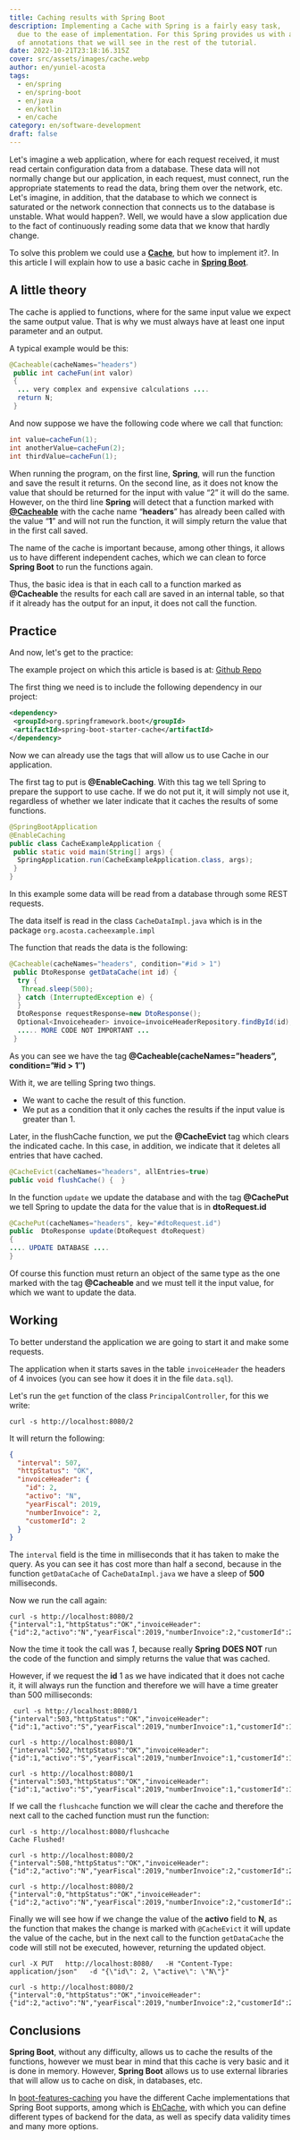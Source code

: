 ```yaml
---
title: Caching results with Spring Boot
description: Implementing a Cache with Spring is a fairly easy task,
  due to the ease of implementation. For this Spring provides us with a series
  of annotations that we will see in the rest of the tutorial.
date: 2022-10-21T23:18:16.315Z
cover: src/assets/images/cache.webp
author: en/yuniel-acosta
tags:
  - en/spring
  - en/spring-boot
  - en/java
  - en/kotlin
  - en/cache
category: en/software-development
draft: false
---
```



Let's imagine a web application, where for each request received, it must read certain configuration data from a database. These data will not normally change but our application, in each request, must connect, run the appropriate statements to read the data, bring them over the network, etc. Let's imagine, in addition, that the database to which we connect is saturated or the network connection that connects us to the database is unstable. What would happen?. Well, we would have a slow application due to the fact of continuously reading some data that we know that hardly change.

To solve this problem we could use a **[Cache](<https://en.wikipedia.org/wiki/Cache_(computing)>)**, but how to implement it?. In this article I will explain how to use a basic cache in **[Spring Boot](https://spring.io/projects/spring-boot)**.

## A little theory

The cache is applied to functions, where for the same input value we expect the same output value. That is why we must always have at least one input parameter and an output.

A typical example would be this:

```java
@Cacheable(cacheNames="headers")
 public int cacheFun(int valor)
 {
  ... very complex and expensive calculations ....
  return N;
 }
```

And now suppose we have the following code where we call that function:

```java
int value=cacheFun(1);
int anotherValue=cacheFun(2);
int thirdValue=cacheFun(1);
```

When running the program, on the first line, **Spring**, will run the function and save the result it returns. On the second line, as it does not know the value that should be returned for the input with value “2” it will do the same. However, on the third line **Spring** will detect that a function marked with **[@Cacheable](https://docs.spring.io/spring-framework/docs/current/javadoc-api/org/springframework/cache/annotation/Cacheable.html)** with the cache name “**headers**” has already been called with the value “**1**” and will not run the function, it will simply return the value that in the first call saved.

The name of the cache is important because, among other things, it allows us to have different independent caches, which we can clean to force **Spring Boot** to run the functions again.

Thus, the basic idea is that in each call to a function marked as **@Cacheable** the results for each call are saved in an internal table, so that if it already has the output for an input, it does not call the function.

## Practice

And now, let's get to the practice:

The example project on which this article is based is at: [Github Repo](https://github.com/yacosta738/tutorials/tree/main/cacheExample)

The first thing we need is to include the following dependency in our project:

```xml
<dependency>
 <groupId>org.springframework.boot</groupId>
 <artifactId>spring-boot-starter-cache</artifactId>
</dependency>
```

Now we can already use the tags that will allow us to use Cache in our application.

The first tag to put is **@EnableCaching**. With this tag we tell Spring to prepare the support to use cache. If we do not put it, it will simply not use it, regardless of whether we later indicate that it caches the results of some functions.

```java
@SpringBootApplication
@EnableCaching
public class CacheExampleApplication {
 public static void main(String[] args) {
  SpringApplication.run(CacheExampleApplication.class, args);
 }
}
```

In this example some data will be read from a database through some REST requests.

The data itself is read in the class `CacheDataImpl.java` which is in the package `org.acosta.cacheexample.impl`

The function that reads the data is the following:

```java
@Cacheable(cacheNames="headers", condition="#id > 1")
 public DtoResponse getDataCache(int id) {
  try {
   Thread.sleep(500);
  } catch (InterruptedException e) {
  }
  DtoResponse requestResponse=new DtoResponse();
  Optional<Invoiceheader> invoice=invoiceHeaderRepository.findById(id);
  ..... MORE CODE NOT IMPORTANT ...
 }
```

As you can see we have the tag **@Cacheable(cacheNames=”headers”, condition=”#id > 1″)**

With it, we are telling Spring two things.

- We want to cache the result of this function.
- We put as a condition that it only caches the results if the input value is greater than 1.

Later, in the flushCache function, we put the **@CacheEvict** tag which clears the indicated cache. In this case, in addition, we indicate that it deletes all entries that have cached.

```java
@CacheEvict(cacheNames="headers", allEntries=true)
public void flushCache() {  }
```

In the function `update` we update the database and with the tag **@CachePut** we tell Spring to update the data for the value that is in **dtoRequest.id**

```java
@CachePut(cacheNames="headers", key="#dtoRequest.id")
public  DtoResponse update(DtoRequest dtoRequest)
{
.... UPDATE DATABASE ....
}
```

Of course this function must return an object of the same type as the one marked with the tag **@Cacheable** and we must tell it the input value, for which we want to update the data.

## Working

To better understand the application we are going to start it and make some requests.

The application when it starts saves in the table `invoiceHeader` the headers of 4 invoices (you can see how it does it in the file `data.sql`).

Let's run the `get` function of the class `PrincipalController`, for this we write:

```shell
curl -s http://localhost:8080/2
```

It will return the following:

```json
{
  "interval": 507,
  "httpStatus": "OK",
  "invoiceHeader": {
    "id": 2,
    "activo": "N",
    "yearFiscal": 2019,
    "numberInvoice": 2,
    "customerId": 2
  }
}
```

The `interval` field is the time in milliseconds that it has taken to make the query. As you can see it has cost more than half a second, because in the function `getDataCache` of C`acheDataImpl.java` we have a sleep of **500** milliseconds.

Now we run the call again:

```shell
curl -s http://localhost:8080/2
{"interval":1,"httpStatus":"OK","invoiceHeader":{"id":2,"activo":"N","yearFiscal":2019,"numberInvoice":2,"customerId":2}}

```

Now the time it took the call was _1_, because really **Spring** **DOES NOT** run the code of the function and simply returns the value that was cached.

However, if we request the **id** 1 as we have indicated that it does not cache it, it will always run the function and therefore we will have a time greater than 500 milliseconds:

```shell
 curl -s http://localhost:8080/1
{"interval":503,"httpStatus":"OK","invoiceHeader":{"id":1,"activo":"S","yearFiscal":2019,"numberInvoice":1,"customerId":1}}

curl -s http://localhost:8080/1
{"interval":502,"httpStatus":"OK","invoiceHeader":{"id":1,"activo":"S","yearFiscal":2019,"numberInvoice":1,"customerId":1}}

curl -s http://localhost:8080/1
{"interval":503,"httpStatus":"OK","invoiceHeader":{"id":1,"activo":"S","yearFiscal":2019,"numberInvoice":1,"customerId":1}}

```

If we call the `flushcache` function we will clear the cache and therefore the next call to the cached function must run the function:

```shell
curl -s http://localhost:8080/flushcache
Cache Flushed!

curl -s http://localhost:8080/2
{"interval":508,"httpStatus":"OK","invoiceHeader":{"id":2,"activo":"N","yearFiscal":2019,"numberInvoice":2,"customerId":2}}

curl -s http://localhost:8080/2
{"interval":0,"httpStatus":"OK","invoiceHeader":{"id":2,"activo":"N","yearFiscal":2019,"numberInvoice":2,"customerId":2}}

```

Finally we will see how if we change the value of the **activo** field to **N**, as the function that makes the change is marked with `@CacheEvict` it will update the value of the cache, but in the next call to the function `getDataCache` the code will still not be executed, however, returning the updated object.

```shell
curl -X PUT   http://localhost:8080/   -H "Content-Type: application/json"   -d "{\"id\": 2, \"active\": \"N\"}"

curl -s http://localhost:8080/2
{"interval":0,"httpStatus":"OK","invoiceHeader":{"id":2,"activo":"N","yearFiscal":2019,"numberInvoice":2,"customerId":2}}

```

## Conclusions

**Spring Boot**, without any difficulty, allows us to cache the results of the functions, however we must bear in mind that this cache is very basic and it is done in memory. However, **Spring Boot** allows us to use external libraries that will allow us to cache on disk, in databases, etc.

In [](https://docs.spring.io/spring-boot/docs/current/reference/html/boot-features-caching.html)[boot-features-caching](https://docs.spring.io/spring-boot/docs/2.0.x/reference/html/boot-features-caching.html) you have the different Cache implementations that Spring Boot supports, among which is [EhCache](https://www.ehcache.org/), with which you can define different types of backend for the data, as well as specify data validity times and many more options.

